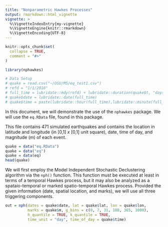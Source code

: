 ```yaml
---
title: "Nonparametric Hawkes Processes"
output: rmarkdown::html_vignette
vignette: >
  %\VignetteIndexEntry{my-vignette}
  %\VignetteEngine{knitr::rmarkdown}
  %\VignetteEncoding{UTF-8}
---
```


```r
knitr::opts_chunk$set(
  collapse = TRUE,
  comment = "#>"
)
```

```r
library(nphawkes)
```

```r
# Data Setup
# quake = read.csv("~/OSU/MS/eq_test1.csv")
# refd = "1/1/2010"
# full_time = lubridate::mdy(refd) + lubridate::duration(quake$t, "days")
# quake$date = lubridate::date(full_time)
# quake$time = paste(lubridate::hour(full_time),lubridate::minute(full_time),round(lubridate::second(full_time)), sep=":")

```

In this document, we will demonstrate the use of the `nphawkes` package. We will use the `eq.RData` file, found in this package. 

This file contains 471 simulated earthquakes and contains the location in latitude and longitude (in [0,1] $x$ [0,1] unit square), date, time of day, and magnitude ($m$) of each event. 

```r
quake = data("eq.RData")
quake = data("eq")
quake = data(eq)
head(quake)
```

We will first employ the Model Independent Stochastic Declustering algorithm via the `nph()` function. This function must be executed at least in terms of a temporal Hawkes process, but it may also be analyzed as a spataio-temporal or marked spatio-temporal Hawkes process. Provided the given information (date, spatial location, and marks), we will use all three triggering components. 

```r
out = nph(dates = quake$date, lat = quake$lat, lon = quake$lon,
          marks = quake$m, g_bins = c(0, 7, 31, 180, 365, 1000), 
          h_quantile = TRUE, k_quantile = TRUE, 
          time_unit = "day", time_of_day = quake$time)
```




